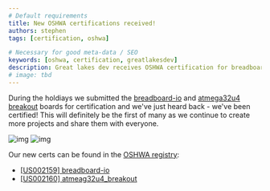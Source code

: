 ```yaml
---
# Default requirements
title: New OSHWA certifications received!
authors: stephen
tags: [certification, oshwa]

# Necessary for good meta-data / SEO
keywords: [oshwa, certification, greatlakesdev]
description: Great lakes dev receives OSHWA certification for breadboard-io and atmega32u4_breakout boards
# image: tbd
---
```

During the holdiays we submitted the [breadboard-io](/docs/breadboard-io) and [atmega32u4 breakout](/docs/atmega32u4_breakout/introduction) boards for
certification and we've just heard back - we've been certified! This will definitely be the first of many as we continue to create more projects
and share them with everyone.

![img](/img/oshw_cert_breadboardio.svg)
![img](/img/oshw_cert_atmega32u4_breakout.svg)

<!--truncate-->

Our new certs can be found in the [OSHWA registry](https://certification.oshwa.org/list):
- [[US002159] breadboard-io](https://certification.oshwa.org/us002159.html)
- [[US002160] atmeag32u4_breakout](https://certification.oshwa.org/us002160.html)
